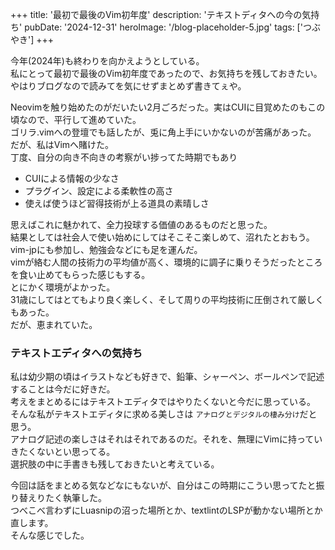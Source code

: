 +++
title: '最初で最後のVim初年度'
description: 'テキストディタへの今の気持ち'
pubDate: '2024-12-31'
heroImage: '/blog-placeholder-5.jpg'
tags: ['つぶやき']
+++

今年(2024年)も終わりを向かえようとしている。  
私にとって最初で最後のVim初年度であったので、お気持ちを残しておきたい。  
やはりブログなので読みてを気にせずまとめず書きてぇや。  

Neovimを触り始めたのがだいたい2月ごろだった。実はCUIに目覚めたのもこの頃なので、平行して進めていた。  
ゴリラ.vimへの登壇でも話したが、兎に角上手にいかないのが苦痛があった。  
だが、私はVimへ賭けた。  
丁度、自分の向き不向きの考察がい捗ってた時期でもあり  

- CUIによる情報の少なさ
- プラグイン、設定による柔軟性の高さ
- 使えば使うほど習得技術が上る道具の素晴しさ

思えばこれに魅かれて、全力投球する価値のあるものだと思った。  
結果としては社会人で使い始めにしてはそこそこ楽しめて、沼れたとおもう。  
vim-jpにも参加し、勉強会などにも足を運んだ。  
vimが絡む人間の技術力の平均値が高く、環境的に調子に乗りそうだったところを食い止めてもらった感じもする。  
とにかく環境がよかった。  
31歳にしてはとてもより良く楽しく、そして周りの平均技術に圧倒されて厳しくもあった。  
だが、恵まれていた。  

### テキストエディタへの気持ち
私は幼少期の頃はイラストなども好きで、鉛筆、シャーペン、ボールペンで記述することは今だに好きだ。  
考えをまとめるにはテキストエディタではやりたくないと今だに思っている。  
そんな私がテキストエディタに求める美しさは `アナログとデジタルの棲み分け`だと思う。  
アナログ記述の楽しさはそれはそれであるのだ。それを、無理にVimに持っていきたくないとい思ってる。   
選択肢の中に手書きも残しておきたいと考えている。  

今回は話をまとめる気などなにもないが、自分はこの時期にこうい思ってたと振り替えりたく執筆した。  
つべこべ言わずにLuasnipの沼った場所とか、textlintのLSPが動かない場所とか直します。  
そんな感じでした。
